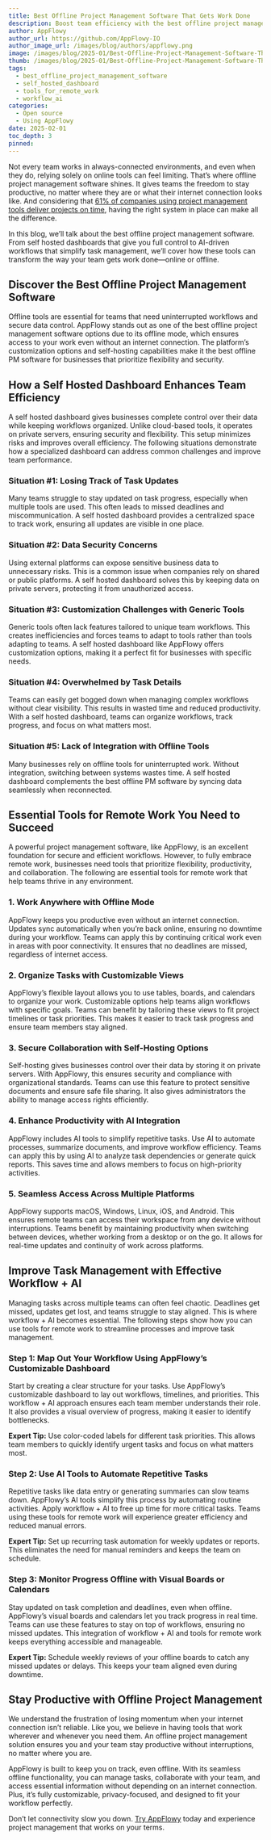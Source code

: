 ```yaml
---
title: Best Offline Project Management Software That Gets Work Done
description: Boost team efficiency with the best offline project management software. Explore AppFlowy, self-hosted dashboards, remote tools, and workflow \+ AI solutions.
author: AppFlowy
author_url: https://github.com/AppFlowy-IO
author_image_url: /images/blog/authors/appflowy.png
image: /images/blog/2025-01/Best-Offline-Project-Management-Software-That-Gets-Work-Done.png
thumb: /images/blog/2025-01/Best-Offline-Project-Management-Software-That-Gets-Work-Done.png
tags:
  - best_offline_project_management_software
  - self_hosted_dashboard
  - tools_for_remote_work
  - workflow_ai
categories:
  - Open source
  - Using AppFlowy
date: 2025-02-01
toc_depth: 3
pinned:
---
```

Not every team works in always-connected environments, and even when they do, relying solely on online tools can feel limiting. That’s where offline project management software shines. It gives teams the freedom to stay productive, no matter where they are or what their internet connection looks like. And considering that [61% of companies using project management tools deliver projects on time](https://saaslist.com/blog/project-management-statistics/), having the right system in place can make all the difference.

In this blog, we’ll talk about the best offline project management software. From self hosted dashboards that give you full control to AI-driven workflows that simplify task management, we’ll cover how these tools can transform the way your team gets work done—online or offline.

## Discover the Best Offline Project Management Software

Offline tools are essential for teams that need uninterrupted workflows and secure data control. AppFlowy stands out as one of the best offline project management software options due to its offline mode, which ensures access to your work even without an internet connection. The platform’s customization options and self-hosting capabilities make it the best offline PM software for businesses that prioritize flexibility and security.

## How a Self Hosted Dashboard Enhances Team Efficiency

A self hosted dashboard gives businesses complete control over their data while keeping workflows organized. Unlike cloud-based tools, it operates on private servers, ensuring security and flexibility. This setup minimizes risks and improves overall efficiency. The following situations demonstrate how a specialized dashboard can address common challenges and improve team performance.

### Situation \#1: Losing Track of Task Updates

Many teams struggle to stay updated on task progress, especially when multiple tools are used. This often leads to missed deadlines and miscommunication. A self hosted dashboard provides a centralized space to track work, ensuring all updates are visible in one place.

### Situation \#2: Data Security Concerns

Using external platforms can expose sensitive business data to unnecessary risks. This is a common issue when companies rely on shared or public platforms. A self hosted dashboard solves this by keeping data on private servers, protecting it from unauthorized access.

### Situation \#3: Customization Challenges with Generic Tools

Generic tools often lack features tailored to unique team workflows. This creates inefficiencies and forces teams to adapt to tools rather than tools adapting to teams. A self hosted dashboard like AppFlowy offers customization options, making it a perfect fit for businesses with specific needs.

### Situation \#4: Overwhelmed by Task Details

Teams can easily get bogged down when managing complex workflows without clear visibility. This results in wasted time and reduced productivity. With a self hosted dashboard, teams can organize workflows, track progress, and focus on what matters most.

### Situation \#5: Lack of Integration with Offline Tools

Many businesses rely on offline tools for uninterrupted work. Without integration, switching between systems wastes time. A self hosted dashboard complements the best offline PM software by syncing data seamlessly when reconnected.

## Essential Tools for Remote Work You Need to Succeed

A powerful project management software, like AppFlowy, is an excellent foundation for secure and efficient workflows. However, to fully embrace remote work, businesses need tools that prioritize flexibility, productivity, and collaboration. The following are essential tools for remote work that help teams thrive in any environment.

### 1\. Work Anywhere with Offline Mode

AppFlowy keeps you productive even without an internet connection. Updates sync automatically when you’re back online, ensuring no downtime during your workflow. Teams can apply this by continuing critical work even in areas with poor connectivity. It ensures that no deadlines are missed, regardless of internet access.

### 2\. Organize Tasks with Customizable Views

AppFlowy’s flexible layout allows you to use tables, boards, and calendars to organize your work. Customizable options help teams align workflows with specific goals. Teams can benefit by tailoring these views to fit project timelines or task priorities. This makes it easier to track task progress and ensure team members stay aligned.

### 3\. Secure Collaboration with Self-Hosting Options

Self-hosting gives businesses control over their data by storing it on private servers. With AppFlowy, this ensures security and compliance with organizational standards. Teams can use this feature to protect sensitive documents and ensure safe file sharing. It also gives administrators the ability to manage access rights efficiently.

### 4\. Enhance Productivity with AI Integration

AppFlowy includes AI tools to simplify repetitive tasks. Use AI to automate processes, summarize documents, and improve workflow efficiency. Teams can apply this by using AI to analyze task dependencies or generate quick reports. This saves time and allows members to focus on high-priority activities.

### 5\. Seamless Access Across Multiple Platforms

AppFlowy supports macOS, Windows, Linux, iOS, and Android. This ensures remote teams can access their workspace from any device without interruptions. Teams benefit by maintaining productivity when switching between devices, whether working from a desktop or on the go. It allows for real-time updates and continuity of work across platforms.

## Improve Task Management with Effective Workflow \+ AI

Managing tasks across multiple teams can often feel chaotic. Deadlines get missed, updates get lost, and teams struggle to stay aligned. This is where workflow \+ AI becomes essential. The following steps show how you can use tools for remote work to streamline processes and improve task management.

### Step 1: Map Out Your Workflow Using AppFlowy’s Customizable Dashboard

Start by creating a clear structure for your tasks. Use AppFlowy’s customizable dashboard to lay out workflows, timelines, and priorities. This workflow \+ AI approach ensures each team member understands their role. It also provides a visual overview of progress, making it easier to identify bottlenecks.

**Expert Tip:** Use color-coded labels for different task priorities. This allows team members to quickly identify urgent tasks and focus on what matters most.

### Step 2: Use AI Tools to Automate Repetitive Tasks

Repetitive tasks like data entry or generating summaries can slow teams down. AppFlowy’s AI tools simplify this process by automating routine activities. Apply workflow \+ AI to free up time for more critical tasks. Teams using these tools for remote work will experience greater efficiency and reduced manual errors.

**Expert Tip:** Set up recurring task automation for weekly updates or reports. This eliminates the need for manual reminders and keeps the team on schedule.

### Step 3: Monitor Progress Offline with Visual Boards or Calendars

Stay updated on task completion and deadlines, even when offline. AppFlowy’s visual boards and calendars let you track progress in real time. Teams can use these features to stay on top of workflows, ensuring no missed updates. This integration of workflow \+ AI and tools for remote work keeps everything accessible and manageable.

**Expert Tip:** Schedule weekly reviews of your offline boards to catch any missed updates or delays. This keeps your team aligned even during downtime.

## Stay Productive with Offline Project Management

We understand the frustration of losing momentum when your internet connection isn’t reliable. Like you, we believe in having tools that work wherever and whenever you need them. An offline project management solution ensures you and your team stay productive without interruptions, no matter where you are.

AppFlowy is built to keep you on track, even offline. With its seamless offline functionality, you can manage tasks, collaborate with your team, and access essential information without depending on an internet connection. Plus, it’s fully customizable, privacy-focused, and designed to fit your workflow perfectly.

Don’t let connectivity slow you down. [Try AppFlowy](https://appflowy.io/) today and experience project management that works on your terms.